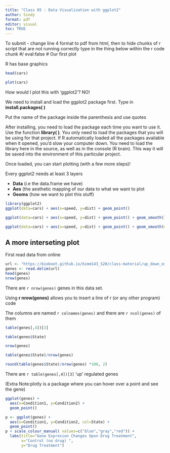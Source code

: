 ```yaml
---
title: "Class 05 : Data Visualization with ggplot2"
author: Sindy
format: pdf
editor: visual
toc: TRUE
---
```


To submit - change line 4 format to pdf from html, then to hide chunks of r script that are not running correctly type in the thing below within the r code chunk #/ eval:false \# Our first plot

R has base graphics

```r
head(cars)
```

```r
plot(cars)
```

How would I plot this with 'ggplot2'? NO!

We need to install and load the ggplot2 package first. Type in **install.packages( )**

Put the name of the package inside the parenthesis and use quotes

After installing, you need to load the package each time you want to use it. Use the function **library( )**. You only need to load the packages that you will be using for that project. If R automatically loaded all the packages available when it opened, you'd slow your computer down. You need to load the library here in the source, as well as in the console (R brain). This way it will be saved into the environment of this particular project.

Once loaded, you can start plotting (with a few more steps)!

Every ggplot2 needs at least 3 layers

-   **Data** (i.e the data.frame we have)
-   **Aes** (the aesthetic mapping of our data to what we want to plot
-   **Geoms** (how we want to plot this stuff)

```r
library(ggplot2)
ggplot(data=cars) + aes(x=speed, y=dist) + geom_point()
```

```r
ggplot(data=cars) + aes(x=speed, y=dist) + geom_point() + geom_smooth()

ggplot(data=cars) + aes(x=speed, y=dist) + geom_point() + geom_smooth(method = lm, se = FALSE)
```

## A more interseting plot

First read data from online

```r
url <- "https://bioboot.github.io/bimm143_S20/class-material/up_down_expression.txt"
genes <- read.delim(url)
head(genes)
nrow(genes)

```

There are `r nrow(genes)` genes in this data set.

Using **r nrow(genes)** allows you to insert a line of r (or any other program) code

The columns are named `r colnames(genes)` and there are `r ncol(genes)` of them

```r
table(genes[,4])[3]

table(genes$State)

nrow(genes)

table(genes$State)/nrow(genes)

round(table(genes$State)/nrow(genes) *100, 2)
```

There are `r table(genes[,4])[3]` 'up' regulated genes

(Extra Note:plotly is a package where you can hover over a point and see the gene)

```r
ggplot(genes) + 
  aes(x=Condition1, y=Condition2) +
  geom_point()
```

```r
p <- ggplot(genes) +
  aes(x=Condition1, y=Condition2, col=State) +
  geom_point()
p + scale_colour_manual( values=c("blue","gray","red")) +  
  labs(title="Gene Expresion Changes Upon Drug Treatment",
       x="Control (no drug) ",
       y="Drug Treatment")
```
